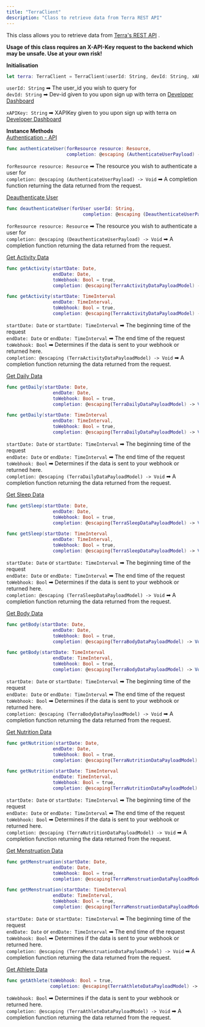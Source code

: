 ```yaml
---
title: "TerraClient"
description: "Class to retrieve data from Terra REST API"
---
```

This class allows you to retrieve data from [Terra's REST API](https://readme.io/project/tryterra/v2.0/refs/without-client-http-requests)
.

**Usage of this class requires an X-API-Key request to the backend which may be unsafe. Use at your own risk!**

**Initialisation**

```swift
let terra: TerraClient = TerraClient(userId: String, devId: String, xAPIKey: String)

```

`userId: String` ➡ The user\_id you wish to query for  
`devId: String` ➡ Dev-id given to you upon sign up with terra on [Developer Dashboard](/docs/developer-dashboard)
  
`xAPIKey: String` ➡ XAPIKey given to you upon sign up with terra on [Developer Dashboard](/docs/developer-dashboard)

**Instance Methods**  
[Authentication - API](/page/authentication-api)

```swift
func authenticateUser(forResource resource: Resource, 
                      completion: @escaping (AuthenticateUserPayload) -> Void)

```

`forResource resource: Resource` ➡ The resource you wish to authenticate a user for  
`completion: @escaping (AuthenticateUserPayload) -> Void` ➡ A completion function returning the data returned from the request.

[Deauthenticate User](/reference/deauthenticate-user)

```swift
func deauthenticateUser(forUser userId: String, 
                            completion: @escaping (DeauthenticateUserPayload) -> Void)

```

`forResource resource: Resource` ➡ The resource you wish to authenticate a user for  
`completion: @escaping (DeauthenticateUserPayload) -> Void` ➡ A completion function returning the data returned from the request.

[Get Activity Data](/reference/get-activity-data)

```swift
func getActivity(startDate: Date, 
                 endDate: Date, 
                 toWebhook: Bool = true, 
                 completion: @escaping(TerraActivityDataPayloadModel) -> Void)

func getActivity(startDate: TimeInterval
                 endDate: TimeInterval,
                 toWebhook: Bool = true, 
                 completion: @escaping(TerraActivityDataPayloadModel) -> Void)

```

`startDate: Date` or `startDate: TimeInterval` ➡ The beginning time of the request  
`endDate: Date` or `endDate: TimeInterval` ➡ The end time of the request  
`toWebhook: Bool` ➡ Determines if the data is sent to your webhook or returned here.  
`completion: @escaping (TerraActivityDataPayloadModel) -> Void` ➡ A completion function returning the data returned from the request.

[Get Daily Data](/reference/get-daily-data)

```swift
func getDaily(startDate: Date, 
                 endDate: Date, 
                 toWebhook: Bool = true, 
                 completion: @escaping(TerraDailyDataPayloadModel) -> Void)

func getDaily(startDate: TimeInterval
                 endDate: TimeInterval,
                 toWebhook: Bool = true, 
                 completion: @escaping(TerraDailyDataPayloadModel) -> Void)

```

`startDate: Date` or `startDate: TimeInterval` ➡ The beginning time of the request  
`endDate: Date` or `endDate: TimeInterval` ➡ The end time of the request  
`toWebhook: Bool` ➡ Determines if the data is sent to your webhook or returned here.  
`completion: @escaping (TerraDailyDataPayloadModel) -> Void` ➡ A completion function returning the data returned from the request.

[Get Sleep Data](/reference/get-sleep-data)

```swift
func getSleep(startDate: Date, 
                 endDate: Date, 
                 toWebhook: Bool = true, 
                 completion: @escaping(TerraSleepDataPayloadModel) -> Void)

func getSleep(startDate: TimeInterval
                 endDate: TimeInterval,
                 toWebhook: Bool = true, 
                 completion: @escaping(TerraSleepDataPayloadModel) -> Void)

```

`startDate: Date` or `startDate: TimeInterval` ➡ The beginning time of the request  
`endDate: Date` or `endDate: TimeInterval` ➡ The end time of the request  
`toWebhook: Bool` ➡ Determines if the data is sent to your webhook or returned here.  
`completion: @escaping (TerraSleepDataPayloadModel) -> Void` ➡ A completion function returning the data returned from the request.

[Get Body Data](/reference/get-body-data)

```swift
func getBody(startDate: Date, 
                 endDate: Date, 
                 toWebhook: Bool = true, 
                 completion: @escaping(TerraBodyDataPayloadModel) -> Void)

func getBody(startDate: TimeInterval
                 endDate: TimeInterval,
                 toWebhook: Bool = true, 
                 completion: @escaping(TerraBodyDataPayloadModel) -> Void)

```

`startDate: Date` or `startDate: TimeInterval` ➡ The beginning time of the request  
`endDate: Date` or `endDate: TimeInterval` ➡ The end time of the request  
`toWebhook: Bool` ➡ Determines if the data is sent to your webhook or returned here.  
`completion: @escaping (TerraBodyDataPayloadModel) -> Void` ➡ A completion function returning the data returned from the request.

[Get Nutrition Data](/reference/get-nutrition-data)

```swift
func getNutrition(startDate: Date, 
                 endDate: Date, 
                 toWebhook: Bool = true, 
                 completion: @escaping(TerraNutritionDataPayloadModel) -> Void)

func getNutrition(startDate: TimeInterval
                 endDate: TimeInterval,
                 toWebhook: Bool = true, 
                 completion: @escaping(TerraNutritionDataPayloadModel) -> Void)

```

`startDate: Date` or `startDate: TimeInterval` ➡ The beginning time of the request  
`endDate: Date` or `endDate: TimeInterval` ➡ The end time of the request  
`toWebhook: Bool` ➡ Determines if the data is sent to your webhook or returned here.  
`completion: @escaping (TerraNutritionDataPayloadModel) -> Void` ➡ A completion function returning the data returned from the request.

[Get Menstruation Data](/reference/get-menstruation-data)

```swift
func getMenstruation(startDate: Date, 
                 endDate: Date, 
                 toWebhook: Bool = true, 
                 completion: @escaping(TerraMenstruationDataPayloadModel) -> Void)

func getMenstruation(startDate: TimeInterval
                 endDate: TimeInterval,
                 toWebhook: Bool = true, 
                 completion: @escaping(TerraMenstruationDataPayloadModel) -> Void)

```

`startDate: Date` or `startDate: TimeInterval` ➡ The beginning time of the request  
`endDate: Date` or `endDate: TimeInterval` ➡ The end time of the request  
`toWebhook: Bool` ➡ Determines if the data is sent to your webhook or returned here.  
`completion: @escaping (TerraMenstruationDataPayloadModel) -> Void` ➡ A completion function returning the data returned from the request.

[Get Athlete Data](/reference/get-athlete-data)

```swift
func getAthlete(toWebhook: Bool = true, 
                completion: @escaping(TerraAthleteDataPayloadModel) -> Void)

```

`toWebhook: Bool` ➡ Determines if the data is sent to your webhook or returned here.  
`completion: @escaping (TerraAthleteDataPayloadModel) -> Void` ➡ A completion function returning the data returned from the request.




